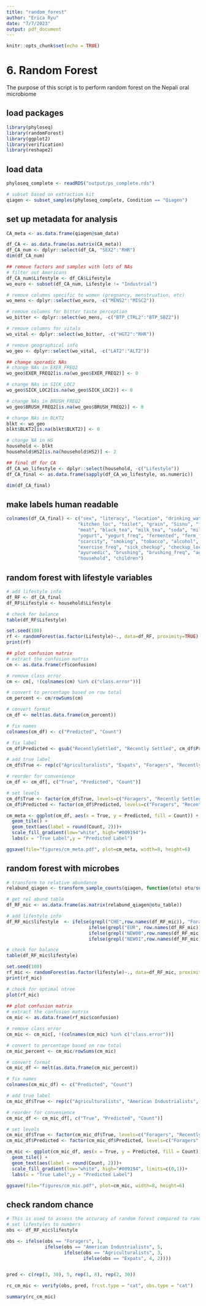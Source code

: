 ```yaml
---
title: "random_forest"
author: "Erica Ryu"
date: "7/7/2023"
output: pdf_document
---
```


```r
knitr::opts_chunk$set(echo = TRUE)
```

# 6. Random Forest

The purpose of this script is to perform random forest on the Nepali oral microbiome

## load packages
```r
library(phyloseq)
library(randomForest)
library(ggplot2)
library(verification)
library(reshape2)
```

## load data
```r
phyloseq_complete <- readRDS("output/ps_complete.rds")

# subset based on extraction kit
qiagen <- subset_samples(phyloseq_complete, Condition == "Qiagen")
```

## set up metadata for analysis
```r
CA_meta <- as.data.frame(qiagen@sam_data)

df_CA <- as.data.frame(as.matrix(CA_meta))
df_CA_num <- dplyr::select(df_CA, "SEX2":"RHR")
dim(df_CA_num)

## remove factors and samples with lots of NAs
# filter out Americans
df_CA_num$Lifestyle <- df_CA$Lifestyle
wo_euro <- subset(df_CA_num, Lifestyle != "Industrial")

# remove columns specific to women (pregnancy, menstruation, etc)
wo_mens <- dplyr::select(wo_euro, -c("MENS2":"MISC2"))

# remove columns for bitter taste perception
wo_bitter <- dplyr::select(wo_mens, -c("BTP_CTRL2":"BTP_SBZ2"))

# remove columns for vitals
wo_vital <- dplyr::select(wo_bitter, -c("HGT2":"RHR"))

# remove geographical info
wo_geo <- dplyr::select(wo_vital, -c("LAT2":"ALT2"))

## change sporadic NAs
# change NAs in EXER_FREQ2
wo_geo$EXER_FREQ2[is.na(wo_geo$EXER_FREQ2)] <- 0

# change NAs in SICK_LOC2
wo_geo$SICK_LOC2[is.na(wo_geo$SICK_LOC2)] <- 0

# change NAs in BRUSH_FREQ2
wo_geo$BRUSH_FREQ2[is.na(wo_geo$BRUSH_FREQ2)] <- 0

# change NAs in BLKT2
blkt <- wo_geo
blkt$BLKT2[is.na(blkt$BLKT2)] <- 0

# change NA in HS
household <- blkt
household$HS2[is.na(household$HS2)] <- 2

## final df for CA
df_CA_wo_lifestyle <- dplyr::select(household, -c("Lifestyle"))
df_CA_final <- as.data.frame(sapply(df_CA_wo_lifestyle, as.numeric))

dim(df_CA_final)
```

## make labels human readable
```r
colnames(df_CA_final) <- c("sex", "literacy", "location", "drinking_water", "fuel", 
                          "kitchen_loc", "toilet", "grain", "Sisnu", "fish", 
                          "meat", "black_tea", "milk_tea", "soda", "milk", 
                          "yogurt", "yogurt_freq", "fermented", "ferm_freq", "food_source", 
                          "scarcity", "smoking", "tobacco", "alcohol", "exercise", 
                          "exercise_freq", "sick_checkup", "checkup_loc", "health_travel", "meds", 
                          "ayurvedic", "brushing", "brushing_freq", "age", "education", 
                          "household", "children")
```

## random forest with lifestyle variables
```r
# add lifestyle info
df_RF <- df_CA_final
df_RF$Lifestyle <- household$Lifestyle

# check for balance
table(df_RF$Lifestyle)

set.seed(100)
rf <- randomForest(as.factor(Lifestyle)~., data=df_RF, proximity=TRUE) 
print(rf)

## plot confusion matrix
# extract the confusion matrix
cm <- as.data.frame(rf$confusion)

# remove class error
cm <- cm[, !(colnames(cm) %in% c("class.error"))]

# convert to percentage based on row total
cm_percent <- cm/rowSums(cm)

# convert format
cm_df <- melt(as.data.frame(cm_percent))

# fix names 
colnames(cm_df) <- c("Predicted", "Count")

# fix label
cm_df$Predicted <- gsub("RecentlySettled", "Recently Settled", cm_df$Predicted)

# add true label
cm_df$True <- rep(c("Agriculturalists", "Expats", "Foragers", "Recently Settled"), times = 4)

# reorder for convenience
cm_df <- cm_df[, c("True", "Predicted", "Count")]

# set levels
cm_df$True <- factor(cm_df$True, levels=c("Foragers", "Recently Settled", "Agriculturalists", "Expats"))
cm_df$Predicted <- factor(cm_df$Predicted, levels=c("Foragers", "Recently Settled", "Agriculturalists", "Expats"))

cm_meta <- ggplot(cm_df, aes(x = True, y = Predicted, fill = Count)) +
  geom_tile() +
  geom_text(aes(label = round(Count, 2)))+
  scale_fill_gradient(low="white", high="#009194")+
  labs(x = "True Label",y = "Predicted Label")

ggsave(file="figures/cm_meta.pdf", plot=cm_meta, width=8, height=6)

```

## random forest with microbes
```r
# transform to relative abundance
relabund_qiagen <- transform_sample_counts(qiagen, function(otu) otu/sum(otu))

# get rel abund table
df_RF_mic <- as.data.frame(as.matrix(relabund_qiagen@otu_table))

# add lifestyle info
df_RF_mic$lifestyle  <- ifelse(grepl("CHE",row.names(df_RF_mic)), "Foragers",
                              ifelse(grepl("EUR", row.names(df_RF_mic)), "American Industrialists",
                              ifelse(grepl("NEW00",row.names(df_RF_mic)) | grepl("NEW10",row.names(df_RF_mic)) | grepl("THA",row.names(df_RF_mic)), "Agriculturalists",
                              ifelse(grepl("NEW01",row.names(df_RF_mic)) | grepl("NEW11",row.names(df_RF_mic)), "Expats", "Recently Settled"))))

# check for balance
table(df_RF_mic$lifestyle)

set.seed(100)
rf_mic <- randomForest(as.factor(lifestyle)~., data=df_RF_mic, proximity=TRUE) 
print(rf_mic)

# check for optimal ntree
plot(rf_mic)
         
## plot confusion matrix
# extract the confusion matrix
cm_mic <- as.data.frame(rf_mic$confusion)

# remove class error
cm_mic <- cm_mic[, !(colnames(cm_mic) %in% c("class.error"))]

# convert to percentage based on row total
cm_mic_percent <- cm_mic/rowSums(cm_mic)

# convert format
cm_mic_df <- melt(as.data.frame(cm_mic_percent))

# fix names 
colnames(cm_mic_df) <- c("Predicted", "Count")

# add true label
cm_mic_df$True <- rep(c("Agriculturalists", "American Industrialists", "Expats", "Foragers", "Recently Settled"), times = 5)

# reorder for convenience
cm_mic_df <- cm_mic_df[, c("True", "Predicted", "Count")]

# set levels
cm_mic_df$True <- factor(cm_mic_df$True, levels=c("Foragers", "Recently Settled", "Agriculturalists", "Expats", "American Industrialists"))
cm_mic_df$Predicted <- factor(cm_mic_df$Predicted, levels=c("Foragers", "Recently Settled", "Agriculturalists", "Expats", "American Industrialists"))

cm_mic <- ggplot(cm_mic_df, aes(x = True, y = Predicted, fill = Count)) +
  geom_tile() +
  geom_text(aes(label = round(Count, 2)))+
  scale_fill_gradient(low="white", high="#009194", limits=c(0,1))+
  labs(x = "True Label",y = "Predicted Label")

ggsave(file="figures/cm_mic.pdf", plot=cm_mic, width=8, height=6)
```

## check random chance
```r
# This is used to assess the accuracy of random forest compared to random chance
# set lifestyles to numbers
obs <- df_RF_mic$lifestyle

obs <- ifelse(obs == "Foragers", 1, 
              ifelse(obs == "American Industrialists", 5,
                     ifelse(obs == "Agriculturalists", 3,
                            ifelse(obs == "Expats", 4, 2))))


pred <- c(rep(3, 30), 5, rep(1, 8), rep(2, 30))

rc_cm_mic <- verify(obs, pred, frcst.type = "cat", obs.type = "cat")

summary(rc_cm_mic)
```